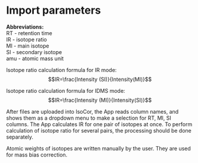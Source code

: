 # Import parameters

**Abbreviations:**\
RT - retention time\
IR - isotope ratio\
MI - main isotope\
SI - secondary isotope\
amu - atomic mass unit

Isotope ratio calculation formula for IR mode:\
$$IR=\frac{Intensity  (SI)}{Intensity(MI)}$$

Isotope ratio calculation formula for IDMS mode:\
$$IR=\frac{Intensity  (MI)}{Intensity(SI)}$$

After files are uploaded into IsoCor, the App reads column names, and shows them as a dropdown menu to make a selection for RT, MI, SI columns. The App calculates IR for one pair of isotopes at once. To perform calculation of isotope ratio for several pairs, the processing should be done separately.

Atomic weights of isotopes are written manually by the user. They are used for mass bias correction.
